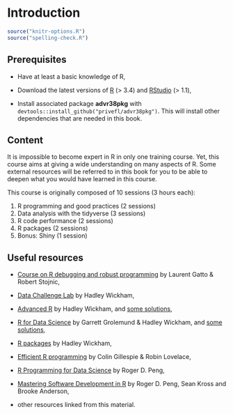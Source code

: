 # Introduction

```r
source("knitr-options.R")
source("spelling-check.R")
```

## Prerequisites

- Have at least a basic knowledge of R,

- Download the latest versions of [R](https://www.r-project.org/) (> 3.4) and [RStudio](https://www.rstudio.com/products/rstudio/download/#download) (> 1.1),

- Install associated package **advr38pkg** with `devtools::install_github("privefl/advr38pkg")`. This will install other dependencies that are needed in this book.

## Content

It is impossible to become expert in R in only one training course. Yet, this course aims at giving a wide understanding on many aspects of R. Some external resources will be referred to in this book for you to be able to deepen what you would have learned in this course.

This course is originally composed of 10 sessions (3 hours each):

1. R programming and good practices (2 sessions)
2. Data analysis with the tidyverse (3 sessions)
3. R code performance (2 sessions)
4. R packages (2 sessions)
5. Bonus: Shiny (1 session)

## Useful resources

- [Course on R debugging and robust programming](https://github.com/lgatto/2016-02-25-adv-programming-EMBL) by Laurent Gatto & Robert Stojnic,

- [Data Challenge Lab](https://dcl-2017-04.github.io/curriculum/upcoming.html) by Hadley Wickham,

- [Advanced R](http://adv-r.had.co.nz/) by Hadley Wickham, and [some solutions](https://bookdown.org/Tazinho/Advanced-R-Solutions/),

- [R for Data Science](http://r4ds.had.co.nz/index.html) by Garrett Grolemund & Hadley Wickham, and [some solutions](https://jrnold.github.io/r4ds-exercise-solutions/),

- [R packages](http://r-pkgs.had.co.nz/) by Hadley Wickham,

- [Efficient R programming](https://bookdown.org/csgillespie/efficientR/) by Colin Gillespie & Robin Lovelace,

- [R Programming for Data Science](https://bookdown.org/rdpeng/rprogdatascience/) by Roger D. Peng,

- [Mastering Software Development in R](https://bookdown.org/rdpeng/RProgDA/) by Roger D. Peng, Sean Kross and Brooke Anderson,

- other resources linked from this material.


